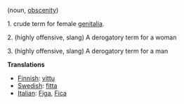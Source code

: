(noun, [[obscenity]])

1. crude term for female [[genitalia]].

2. (highly offensive, slang) A derogatory term for a woman  

3. (highly offensive, slang) A derogatory term for a man

'''Translations'''
*[[Finnish]]: [[vittu]]
*[[Swedish]]: [[fitta]]
*[[Italian]]: [[Figa]], [[Fica]]